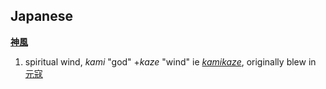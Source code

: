 ==Japanese==
'''[[神]][[風]]'''

# spiritual wind, '' kami'' "god" +''kaze'' "wind" ie ''[[kamikaze]]'', originally blew in [[元寇]]